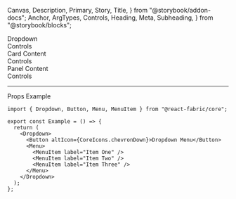  Canvas,
  Description,
  Primary,
  Story,
  Title,
} from "@storybook/addon-docs";
  Anchor,
  ArgTypes,
  Controls,
  Heading,
  Meta,
  Subheading,
} from "@storybook/blocks";

<Meta of={DropdownStories} />

<Title>Dropdown</Title>

<Anchor storyId="Dropdown">
  <div className="hidden-anchor">
    <Subheading>Dropdown</Subheading>
  </div>
</Anchor>

<Description of={Dropdown} />

<Primary />

<Collapsable className="control-panel">
  <div>Controls</div>
  <Controls of={DropdownStories._Dropdown} />
</Collapsable>

<Anchor storyId="card">
  <Subheading>Card Content</Subheading>
</Anchor>
<Description of={DropdownStories.CardContent} />
<Canvas withToolbar of={DropdownStories.CardContent} />
<Collapsable className="control-panel">
  <div>Controls</div>
  <Controls of={DropdownStories.CardContent} />
</Collapsable>

<Anchor storyId="panel">
  <Subheading>Panel Content</Subheading>
</Anchor>
<Description of={DropdownStories.PanelContent} />
<Canvas withToolbar of={DropdownStories.PanelContent} />
<Collapsable className="control-panel">
  <div>Controls</div>
  <Controls of={DropdownStories.PanelContent} />
</Collapsable>

<hr />

<Anchor storyId="props">
  <Subheading>Props</Subheading>
</Anchor>

<ArgTypes sort="requiredFirst" />

<Anchor storyId="sample">
  <Subheading>Example</Subheading>
</Anchor>

```tsx
import { Dropdown, Button, Menu, MenuItem } from "@react-fabric/core";

export const Example = () => {
  return (
    <Dropdown>
      <Button altIcon={CoreIcons.chevronDown}>Dropdown Menu</Button>
      <Menu>
        <MenuItem label="Item One" />
        <MenuItem label="Item Two" />
        <MenuItem label="Item Three" />
      </Menu>
    </Dropdown>
  );
};
```
